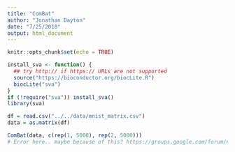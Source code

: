 ```yaml
---
title: "ComBat"
author: "Jonathan Dayton"
date: "7/25/2018"
output: html_document
---
```


```r
knitr::opts_chunk$set(echo = TRUE)
```

```r
install_sva <- function() {
  ## try http:// if https:// URLs are not supported
  source("https://bioconductor.org/biocLite.R")
  biocLite("sva")
}
if (!require("sva")) install_sva()
library(sva)
```

```r
df = read.csv("../../data/mnist_matrix.csv")
data = as.matrix(df)
```

```r
ComBat(data, c(rep(1, 5000), rep(2, 5000)))
# Error here.. maybe because of this? https://groups.google.com/forum/#!msg/combat-user-forum/_z8DxYQNFJ8/7UI_a2nCoUEJ
```